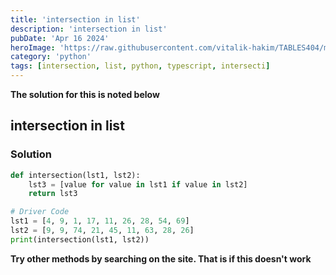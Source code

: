 ```yaml
---
title: 'intersection in list'
description: 'intersection in list'
pubDate: 'Apr 16 2024'
heroImage: 'https://raw.githubusercontent.com/vitalik-hakim/TABLES404/main/error_b/python.jpg'
category: 'python'
tags: [intersection, list, python, typescript, intersecti]
---
```


**The solution for this is noted below**

## intersection in list

### Solution

```python
def intersection(lst1, lst2):
    lst3 = [value for value in lst1 if value in lst2]
    return lst3

# Driver Code
lst1 = [4, 9, 1, 17, 11, 26, 28, 54, 69]
lst2 = [9, 9, 74, 21, 45, 11, 63, 28, 26]
print(intersection(lst1, lst2))
```

**Try other methods by searching on the site. That is if this doesn't work**
